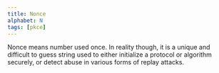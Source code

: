 ```yaml
---
title: Nonce
alphabet: N
tags: [pkce]
---
```


Nonce means number used once. In reality though, it is a unique and difficult to guess string used to either initialize a protocol or algorithm securely, or detect abuse in various forms of replay attacks.
